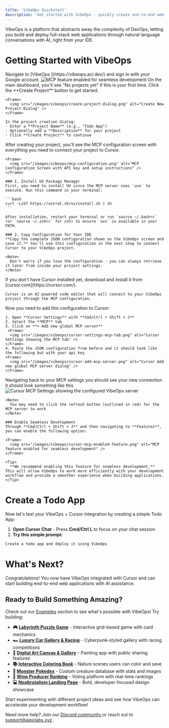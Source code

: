 ```yaml
---
title: 'VibeOps Quickstart'
description: 'Get started with VibeOps - quickly create end-to-end web apps'
---
```


VibeOps is a platform that abstracts away the complexity of DevOps, letting you build and deploy full-stack web applications through natural language conversations with AI, right from your IDE.

# Getting Started with VibeOps

<Steps>
  <Step title="Visit VibeOps Platform">
    Navigate to [VibeOps <Icon icon="up-right-from-square"/>](https://vibeops.aci.dev/) and sign in with your Google account.
     <Frame>
      <img src="/images/vibeops/google-sign-in.png" alt="MCP feature enabled for seamless development" />
    </Frame>
    
  </Step>

  <Step title="Create Your First Project">
    On the main dashboard, you'll see "No projects yet" if this is your first time. Click the **Create Project** button to get started.
    
    <Frame>
      <img src="/images/vibeops/create-project-dialog.png" alt="Create New Project Dialog" />
    </Frame>
    
    In the project creation dialog:
    - Enter a **Project Name** (e.g., "Todo App")
    - Optionally add a **Description** for your project
    - Click **Create Project** to continue
  </Step>

  <Step title="Configure MCP (Model Context Protocol)">
    After creating your project, you'll see the MCP configuration screen with everything you need to connect your project to Cursor.
    
    <Frame>
      <img src="/images/vibeops/mcp-configuration.png" alt="MCP Configuration Screen with API key and setup instructions" />
    </Frame>
    
    ### 1. Install UV Package Manager
    First, you need to install UV since the MCP server uses `uvx` to execute. Run this command in your terminal:
    
    ```bash
    curl -LsSf https://astral.sh/uv/install.sh | sh
    ```
    
    After installation, restart your terminal or run `source ~/.bashrc` (or `source ~/.zshrc` for zsh) to ensure `uvx` is available in your PATH.
    
    ### 2. Copy Configuration for Your IDE
    **Copy the complete JSON configuration shown on the VibeOps screen and save it.** You'll use this configuration in the next step to connect Cursor to your VibeOps project.
    
    <Note>
      Don't worry if you lose the configuration - you can always retrieve it later from inside your project settings.
    </Note>
  </Step>

  <Step title="Install Cursor">
    If you don't have Cursor installed yet, download and install it from [cursor.com](https://cursor.com/).
    
    Cursor is an AI-powered code editor that will connect to your VibeOps project through the MCP configuration.
  </Step>

  <Step title="Configure Cursor MCP Integration">
    Now you need to add this configuration to Cursor:
    
    1. Open **Cursor Settings** with **Cmd/Ctrl + Shift + J**
    2. Select the **MCP** tab
    3. Click on **+ Add new global MCP server**
     <Frame>
      <img src="/images/vibeops/cursor-settings-mcp-tab.png" alt="Cursor Settings showing the MCP tab" />
    </Frame> 
    4. Paste the JSON configuration from before and it should look like the following but with your api key
    <Frame>
      <img src="/images/vibeops/cursor-add-mcp-server.png" alt="Cursor Add new global MCP server dialog" />
    </Frame>
  </Step>

  <Step title="Verify the Connection">
    Navigating back to your MCP settings you should see your new connection it should look something like this
    <Frame>
      <img src="/images/vibeops/cursor-mcp-tools.png" alt="Cursor MCP Settings showing the configured VibeOps server" />
    </Frame>
    
    <Note>
      You may need to click the refresh button (outlined in red) for the MCP server to work
    </Note>
    
    ### Enable Seamless Development
    Through **Cmd/Ctrl + Shift + J** and then navigating to **Features**, you can enable the following option:
    
    <Frame>
      <img src="/images/vibeops/cursor-mcp-enabled-feature.png" alt="MCP feature enabled for seamless development" />
    </Frame>
    
    <Tip>
      **We recommend enabling this feature for seamless development.** This will allow VibeOps to work more efficiently with your development workflow and provide a smoother experience when building applications.
    </Tip>
  </Step>
</Steps>

# Create a Todo App

Now let's test your VibeOps + Cursor integration by creating a simple Todo App:

1. **Open Cursor Chat** - Press **Cmd/Ctrl L** to focus on your chat session
2. **Try this simple prompt:**

```
Create a todo app and deploy it using VibeOps
```

# What's Next?

Congratulations! You now have VibeOps integrated with Cursor and can start building end-to-end web applications with AI assistance.

## Ready to Build Something Amazing?

Check out our [Examples](/vibeops-introduction/examples) section to see what's possible with VibeOps! Try building:

- **🎮 [Labyrinth Puzzle Game](https://dd93fc57-bb74-4477-90f9-b4ba4aec1bd.vercel.app/)** - Interactive grid-based game with card mechanics
- **🏎️ [Luxury Car Gallery & Racing](https://daef8895-2a67-4b9b-bbb1-1f2108c765976b5ea9b9-3ab1-aci-vibe-ops.vercel.app/)** - Cyberpunk-styled gallery with racing competitions
- **🎨 [Digital Art Canvas & Gallery](https://c7712962-a1a4-4ad9-8e0e-53a9758b68e8a7f0fcbc-17f2-aci-vibe-ops.vercel.app/)** - Painting app with public sharing features
- **📚 [Interactive Coloring Book](https://c7712962-a1a4-4ad9-8e0e-53a9758b68e8a22-git-716038-aci-vibe-ops.vercel.app/)** - Nature scenes users can color and save
- **👾 [Monster Pokedex](https://c7712962-a1a4-4ad9-8e0e-53a9758b68e8d36-git-b1d309-aci-vibe-ops.vercel.app/)** - Custom creature database with stats and images
- **🍷 [Wine Producer Ranking](https://c7712962-a1a4-4ad9-8e0e-53a9758b68e.vercel.app/)** - Voting platform with real-time rankings
- **💻 [Neobrutalism Landing Page](https://0e68f5af-fc13-4058-9544-3c42e910f98e4f6-git-0e883c-aci-vibe-ops.vercel.app)** - Bold, developer-focused design showcase

Start experimenting with different project ideas and see how VibeOps can accelerate your development workflow!

Need more help? Join our [Discord community <Icon icon="discord"/>](https://discord.gg/nnqFSzq2ne) or reach out to [support@aipolabs.xyz](mailto:support@aipolabs.xyz). 
